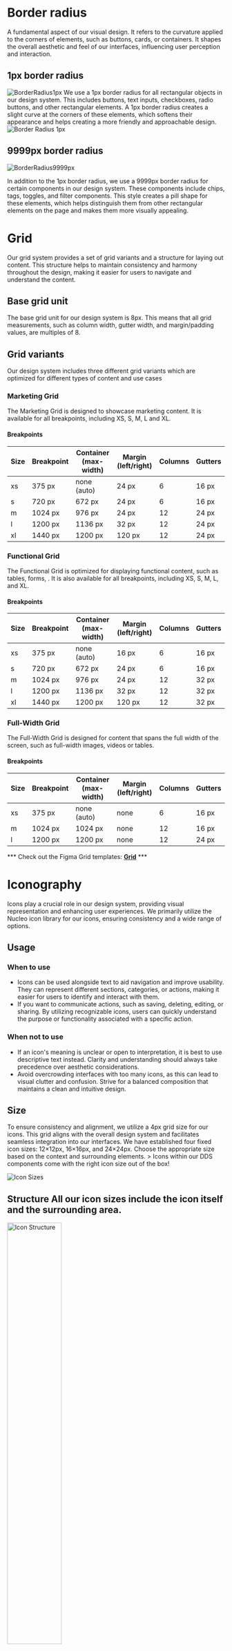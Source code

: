 

<Meta title="Setup & installation/Foundations" />

# Border radius 
A fundamental aspect of our visual design. 
It refers to the curvature applied to the corners of elements, such as buttons, cards, or containers. 
It shapes the overall aesthetic and feel of our interfaces, influencing user perception and interaction.  

## 1px border radius 
<img src={BorderRadius1px} alt="BorderRadius1px" /> 
We use a 1px border radius for all rectangular objects in our design system.
This includes buttons, text inputs, checkboxes, radio buttons, and other rectangular elements. 
A 1px border radius creates a slight curve at the corners of these elements, which softens their appearance and helps creating a more friendly and approachable design. 

<img src={BorderRadius1px} alt="Border Radius 1px" />   

## 9999px border radius 
<img src={BorderRadius9999px} alt="BorderRadius9999px" /> 

In addition to the 1px border radius, we use a 9999px border radius for certain components in our design system. 
These components include chips, tags, toggles, and filter components. 
This style creates a pill shape for these elements, which helps distinguish them from other rectangular elements on the page and makes them more visually appealing. 



 # Grid 
 Our grid system provides a set of grid variants and a structure for laying out content. 
 This structure helps to maintain consistency and harmony throughout the design, making it easier for users to navigate and understand the content.  
 
 ## Base grid unit 
The base grid unit for our design system is 8px. 
This means that all grid measurements, such as column width, gutter width, and margin/padding values, are multiples of 8.  

## Grid variants 
Our design system includes three different grid variants which are optimized for different types of content and use cases  

### Marketing Grid 
The Marketing Grid is designed to showcase marketing content. 
It is available for all breakpoints, including XS, S, M, L and XL.  

#### Breakpoints 

| Size | Breakpoint | Container (max-width) | Margin (left/right) | Columns | Gutters | 
|------|------------|-----------------------|---------------------|---------|---------| 
| xs   | 375 px     |      none (auto)      | 24 px               | 6       | 16 px   | 
| s    | 720 px     | 672 px                | 24 px               | 6       | 16 px   | 
| m    | 1024 px    | 976 px                | 24 px               | 12      | 24 px   | 
| l    | 1200 px    | 1136 px               | 32 px               | 12      | 24 px   | 
| xl   | 1440 px    | 1200 px               | 120 px              | 12      | 24 px   |   

### Functional Grid 
The Functional Grid is optimized for displaying functional content, such as tables, forms, .
It is also available for all breakpoints, including XS, S, M, L, and XL.  

#### Breakpoints 

| Size | Breakpoint | Container (max-width) | Margin (left/right) | Columns | Gutters | 
|------|------------|-----------------------|---------------------|---------|---------| 
| xs   | 375 px     |      none (auto)      | 16 px               | 6       | 16 px   | 
| s    | 720 px     | 672 px                | 24 px               | 6       | 16 px   | 
| m    | 1024 px    | 976 px                | 24 px               | 12      | 32 px   | 
| l    | 1200 px    | 1136 px               | 32 px               | 12      | 32 px   | 
| xl   | 1440 px    | 1200 px               | 120 px              | 12      | 32 px   | 

### Full-Width Grid 
The Full-Width Grid is designed for content that spans the full width of the screen, such as full-width images, videos or tables.  

#### Breakpoints 

| Size | Breakpoint | Container (max-width) | Margin (left/right) | Columns | Gutters | 
|------|------------|-----------------------|---------------------|---------|---------| 
| xs   | 375 px     |      none (auto)      | none                | 6       | 16 px   | 
| m    | 1024 px    | 1024 px               | none                | 12      | 16 px   | 
| l    | 1200 px    | 1200 px               | none                | 12      | 24 px   |   

*** Check out the Figma Grid templates: **[Grid](https://www.figma.com/file/ndenZq9IIVHmCjTWS0MUGi/%23NewWeb---Components-%26-Modules?type=design&node-id=16-316&mode=design)** ***



 
# Iconography 
Icons play a crucial role in our design system, providing visual representation and enhancing user experiences. 
We primarily utilize the Nucleo icon library for our icons, ensuring consistency and a wide range of options.  


## Usage  
 
### When to use 
 
- Icons can be used alongside text to aid navigation and improve usability. They can represent different sections, categories, or actions, making it easier for users to identify and interact with them. 
- If you want to communicate actions, such as saving, deleting, editing, or sharing. 
By utilizing recognizable icons, users can quickly understand the purpose or functionality associated with a specific action.  

### When not to use 
- If an icon's meaning is unclear or open to interpretation, it is best to use descriptive text instead. Clarity and understanding should always take precedence over aesthetic considerations. 
- Avoid overcrowding interfaces with too many icons, as this can lead to visual clutter and confusion. Strive for a balanced composition that maintains a clean and intuitive design.  

## Size 
To ensure consistency and alignment, we utilize a 4px grid size for our icons. 
This grid aligns with the overall design system and facilitates seamless integration into our interfaces. We have established four fixed icon sizes: 12×12px, 16×16px, and 24×24px. 
Choose the appropriate size based on the context and surrounding elements. > Icons within our DDS components come with the right icon size out of the box!  

<img src={IconSizes} alt="Icon Sizes" />  

## Structure All our icon sizes include the icon itself and the surrounding area. 

<img src={IconStructure} alt="Icon Structure" width="50%"/> 

## Variants 
 
The DDS provides two different kinds of icons: outlined and filled.

<img src={IconVariants} alt="Icon Variants" width="50%" />  
 
## Alignment with text  
 
### Size alignment 
Try to pair specific typographic styles with corresponding icon sizes. 
The body-03 and body-04 typographic style is well-suited for 16px icons, while larger typography, such as the heading-04, works best with 24px icons. 
 
<img src={IconSizeAlignment} alt="Icon Size Alignment" width="50%" />  
 
### Vertical alignment 
Icons should be vertically aligned with the accompanying text or other related elements. Centered aligned icons of adjacent text helps to maintain visual harmony and improves readability. 
 
<img src={IconAlignment} alt="Icon Alignment" width="50%" />  
 
### Text color alignment 
Icons should be aligned with the text color they accompany. Ensure that icons adhere to the same color scheme as the surrounding text to create a unified and visually pleasing user experience. 

<img src={IconTextColorAlignment} alt="Icon Text Color Alignment" width="50%" /> 

## Color  
 
### Dark font color 
The black font color is the default color for icons. We use this color in most cases on `base-white` or `Cengineering-100` backgrounds. 
 
<img src={IconTextColorDark} alt="Icon Text Color Dark" width="50%" />  
 
### White font color 
We use the `base-white` color on dark backgrounds. 
 
<img src={IconTextColorWhite} alt="Icon Text Color White" width="50%" />  
 
### Brand font color
We use our brand color `ocean-500` to highlight the content or actions connected with the icon. Use it on white or `engineering-100` backgrounds. 
  
<img src={IconTextColorBrand} alt="Icon Text Color Brand" width="50%" />   
*** Check out the Figma Icon Library: **[Icon Library](https://www.figma.com/file/yWwaLoqsWLWygDxXfvdym9/Infineon-DDS-%7C-Icons?type=design&node-id=6%3A6&mode=design&t=Zc0icFhkq4Jv0xSn-1)** ***


# Logo 
The Logo serves as a visual representation of our brand identity. It is available in two languages: International and Chinese, catering to our diverse audience.  

## Variants  

### International

Our default logo variant.  
<img src={LogoDefault} alt="Logo Default"/> 

### Chinese 
The logo variant has two versions: portrait and landscape. 
These versions are specifically designed to suit different layouts and orientations while maintaining consistency and clarity.  

<img src={LogoChinese} alt="Logo Chinese"/>   
*** Check out the Figma component: **[Logo](https://www.figma.com/file/zPvPwPgb4EsYFXKC2nhzSG/Infineon-DDS-%7C-Main?type=design&node-id=134-0&mode=design)** ***